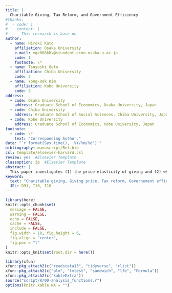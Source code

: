 ```yaml
---
title: |
  Charitable Giving, Tax Reform, and Government Efficiency
#thanks: 
#  - code: 1
#    content: |
#      This research is base on
author: 
  - name: Hiroki Kato
    affiliation: Osaka University
    e-mail: vge008kh\@stundent.econ.osaka-u.ac.jp
    code: 1
    footnote: \*
  - name: Tsuyoshi Goto
    affiliation: Chiba University
    code: 2
  - name: Yong-Rok Kim
    affiliation: Kobe University
    code: 3
address:
  - code: Osaka University
    address: Graduate School of Economics, Osaka University, Japan
  - code: Chiba University
    address: Graduate School of Social Sciences, Chiba University, Japan
  - code: Kobe University
    address: Graduate School of Economics, Kobe University, Japan
footnote:
  - code: \*
    text: "Corresponding Author."
date: "`r format(Sys.time(), '%Y/%m/%d')`"
bibliography: manuscript/Ref.bib
csl: template/elsevier-harvard.csl
review: yes  #Elsevier Template
classoption: 3p  #Elsevier Template
abstract: |
  This paper investigates (1) the price elasticity of giving and (2) whether the different perception towards the government cause the different giving behavior using South Korean panel data. Our result classifies that the price elasticity of giving in Korea is -0.59 ~ -1.01 for intensive margin and -1.17 ~ -1.48 for extensive margin. We also show that the amount of donation is not different between those who regard government as inefficient and the others, though the giving price elasticity of the former is more elastic than the latter. This means that those who think of government as inefficient have more willingness to donate for 1\% reduction of giving price. 
keyword:
  text: "Charitable giving, Giving price, Tax reform, Governement efficiency, South Korea"
  JEL: D91, I10, I18
---
```


```r
library(here)
knitr::opts_chunk$set(
  message = FALSE, 
  warning = FALSE, 
  echo = FALSE, 
  cache = FALSE,
  include = FALSE,
  fig.width = 10, fig.height = 6,
  fig.align = "center",
  fig.pos = "t"
)
knitr::opts_knit$set(root.dir = here())
```

```r
library(xfun)
xfun::pkg_attach2(c("readstata13", "tidyverse", "rlist"))
xfun::pkg_attach2(c("plm", "lmtest", "sandwich", "lfe", "Formula"))
xfun::pkg_attach2(c("kableExtra"))
source("script/R/00-analysis_functions.r")
options(knitr.kable.NA = "")
```